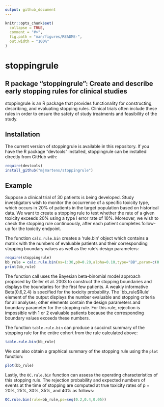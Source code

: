 ```yaml
---
output: github_document
---
```


<!-- README.md is generated from README.Rmd. Please edit that file -->

```r
knitr::opts_chunk$set(
  collapse = TRUE,
  comment = "#>",
  fig.path = "man/figures/README-",
  out.width = "100%"
)
```

# stoppingrule

<!-- badges: start -->
<!-- badges: end -->

## R package "stoppingrule": Create and describe early stopping rules for clinical studies

stoppingrule is an R package that provides functionality for constructing,
describing, and evaluating stopping rules. Clinical trials often include these
rules in order to ensure the safety of study treatments and feasibility of the
study.

## Installation

The current version of stoppingrule is available in this repository. If you have
the R package "devtools" installed, stoppingrule can be installed directly from
GitHub with:
``` r
require(devtools)
install_github("mjmartens/stoppingrule")
```

## Example

Suppose a clinical trial of 30 patients is being developed. Study investigators
wish to monitor the occurrence of a specific toxicity type, which occurs in 20%
of patients in the target population based on historical data. We want to create
a stopping rule to test whether the rate of a given toxicity exceeds 20% using a
type I error rate of 10%. Moreover, we wish to check the stopping rule
continuously, after each patient completes follow-up for the toxicity endpoint.

The function `calc.rule.bin` creates a 'rule.bin' object which contains a matrix
with the numbers of evaluable patients and their corresponding stopping boundary
values as well as the rule's design parameters:

```r
require(stoppingrule)
bb_rule = calc.rule.bin(ns=1:30,p0=0.20,alpha=0.10,type="BB",param=c(0.6,2.4))
print(bb_rule)
```

The function call uses the Bayesian beta-binomial model approach proposed by 
Geller et al. 2003 to construct the stopping boundaries and displays the
boundaries for the first few patients. A weakly informative Beta(0.6,2.4) is 
specified for the toxicity probability. The `bb_rule$Rule' element of the output
displays the number evaluable and stopping criteria for all analyses; other
elements contain the design parameters and boundary parameter for the stopping
rule. For this rule, rejection is impossible with 1 or 2 evaluable patients
because the corresponding boundary values exceeds these numbers.

The function `table.rule.bin` can produce a succinct summary of the stopping
rule for the entire cohort from the rule calculated above:

```r
table.rule.bin(bb_rule)
```

We can also obtain a graphical summary of the stopping rule using the `plot`
function:

```r
plot(bb_rule)
```

Lastly, the `OC.rule.bin` function can assess the operating characteristics of
this stopping rule. The rejection probability and expected numbers of events at
the time of stopping are computed at true toxicity rates of p = 20%, 25%, 30%,
35%, and 40% as follows:

```r
OC.rule.bin(rule=bb_rule,ps=seq(0.2,0.4,0.05))
```
